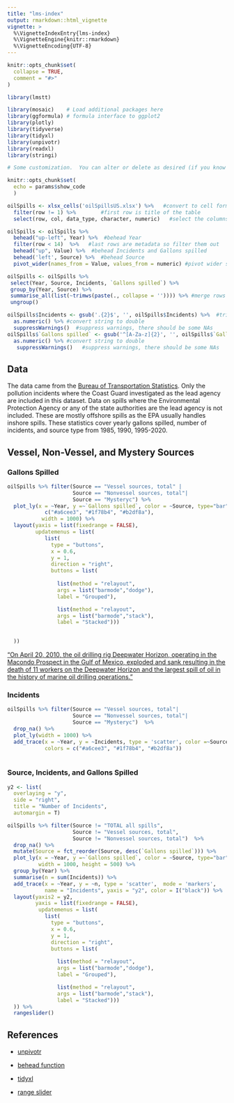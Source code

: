 ```yaml
---
title: "lms-index"
output: rmarkdown::html_vignette
vignette: >
  %\VignetteIndexEntry{lms-index}
  %\VignetteEngine{knitr::rmarkdown}
  %\VignetteEncoding{UTF-8}
---
```


```r
knitr::opts_chunk$set(
  collapse = TRUE,
  comment = "#>"
)
```

```r
library(lmstt)
```

```r
library(mosaic)    # Load additional packages here 
library(ggformula) # formula interface to ggplot2
library(plotly)
library(tidyverse)
library(tidyxl)
library(unpivotr)
library(readxl)
library(stringi)

# Some customization.  You can alter or delete as desired (if you know what you are doing).

knitr::opts_chunk$set(
  echo = params$show_code
  )  
```


  
```r
oilSpills <- xlsx_cells('oilSpillsUS.xlsx') %>%   #convert to cell format so that tidyxl and unpivotr work
  filter(row != 1) %>%        #first row is title of the table
  select(row, col, data_type, character, numeric)   #select the columns containing data and its location

oilSpills <- oilSpills %>% 
  behead("up-left", Year) %>%  #behead Year
  filter(row < 14)  %>%   #last rows are metadata so filter them out
  behead("up", Value) %>%  #behead Incidents and Gallons spilled
  behead('left', Source) %>%  #behead Source
  pivot_wider(names_from = Value, values_from = numeric) #pivot wider so there is a column for Incidents and Gallons spilled

oilSpills <- oilSpills %>% 
 select(Year, Source, Incidents, `Gallons spilled`) %>% 
 group_by(Year, Source) %>% 
 summarise_all(list(~trimws(paste(., collapse = '')))) %>% #merge rows together
 ungroup()

oilSpills$Incidents <- gsub('.{2}$', '', oilSpills$Incidents) %>%  #trim NAs
  as.numeric() %>% #convert string to double 
  suppressWarnings()  #suppress warnings, there should be some NAs
oilSpills$`Gallons spilled` <- gsub('^[A-Za-z]{2}', '', oilSpills$`Gallons spilled`) %>% #trim NAs
  as.numeric() %>% #convert string to double
   suppressWarnings()   #suppress warnings, there should be some NAs
```


## Data
The data came from the [Bureau of Transportation Statistics](https://www.bts.gov/content/petroleum-oil-spills-impacting-navigable-us-waters). Only the pollution incidents where the Coast Guard investigated as the lead agency are included in this dataset. Data on spills where the Environmental Protection Agency or any of the state authorities are the lead agency is not included. These are mostly offshore spills as the EPA usually handles inshore spills. These statistics cover yearly gallons spilled, number of incidents, and source type from 1985, 1990, 1995-2020. 

## Vessel, Non-Vessel, and Mystery Sources

### Gallons Spilled

```r
oilSpills %>% filter(Source == "Vessel sources, total" | 
                     Source == "Nonvessel sources, total"|
                     Source == "Mysteryc") %>%
  plot_ly(x = ~Year, y =~`Gallons spilled`, color = ~Source, type="bar", colors = 
            c("#a6cee3", "#1f78b4", "#b2df8a"),
           width = 1000) %>%
  layout(yaxis = list(fixedrange = FALSE),
         updatemenus = list(
            list(
              type = "buttons",
              x = 0.6,
              y = 1,
              direction = "right",
              buttons = list(
                
                list(method = "relayout",
                args = list("barmode","dodge"),
                label = "Grouped"),

                list(method = "relayout",
                args = list("barmode","stack"),
                label = "Stacked")))

                
  ))
```

["On April 20, 2010, the oil drilling rig Deepwater Horizon, operating in the Macondo Prospect in the Gulf of Mexico, exploded and sank resulting in the death of 11 workers on the Deepwater Horizon and the largest spill of oil in the history of marine oil drilling operations."](https://www.epa.gov/enforcement/deepwater-horizon-bp-gulf-mexico-oil-spill#:~:text=On%20April%2020%2C%202010%2C%20the,of%20marine%20oil%20drilling%20operations.)

### Incidents

```r
oilSpills %>% filter(Source == "Vessel sources, total"| 
                     Source == "Nonvessel sources, total"|
                     Source == "Mysteryc")  %>%
  drop_na() %>%
  plot_ly(width = 1000) %>%
  add_trace(x = ~Year, y = ~Incidents, type = 'scatter', color =~Source, mode = 'lines+markers', 
            colors = c("#a6cee3", "#1f78b4", "#b2df8a"))
  
```

### Source, Incidents, and Gallons Spilled

```r
y2 <- list(
  overlaying = "y",
  side = "right",
  title = "Number of Incidents",
  automargin = T)

oilSpills %>% filter(Source != "TOTAL all spills", 
                     Source != "Vessel sources, total", 
                     Source != "Nonvessel sources, total")  %>%
  drop_na() %>%
  mutate(Source = fct_reorder(Source, desc(`Gallons spilled`))) %>%
  plot_ly(x = ~Year, y =~`Gallons spilled`, color = ~Source, type="bar", colors = "Accent",
          width = 1000, height = 500) %>%
  group_by(Year) %>%
  summarise(n = sum(Incidents)) %>%
  add_trace(x = ~Year, y = ~n, type = 'scatter',  mode = 'markers', 
            name = "Incidents", yaxis = "y2", color = I("black")) %>%
  layout(yaxis2 = y2,
         yaxis = list(fixedrange = FALSE),
          updatemenus = list(
            list(
              type = "buttons",
              x = 0.6,
              y = 1,
              direction = "right",
              buttons = list(
                
                list(method = "relayout",
                args = list("barmode","dodge"),
                label = "Grouped"),

                list(method = "relayout",
                args = list("barmode","stack"),
                label = "Stacked")))
  )) %>%
  rangeslider()

```

## References 

* [unpivotr](https://nacnudus.github.io/spreadsheet-munging-strategies/pivot-simple.html#two-clear-rows-of-text-column-headers-left-aligned)

* [behead function](https://www.rdocumentation.org/packages/unpivotr/versions/0.6.2/topics/behead)

* [tidyxl](https://cran.r-project.org/web/packages/tidyxl/vignettes/tidyxl.html`)

* [range slider](https://stackoverflow.com/questions/62875576/zoom-on-y-axis-while-using-plotlyrangeslider)

